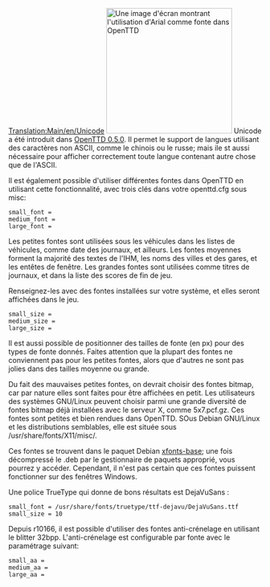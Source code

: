 [[Translation:Main/en/Unicode]]
[[File:en/Arialunicode.png|thumb|right|250px|Une image d'écran montrant l'utilisation d'Arial comme fonte dans OpenTTD]]
Unicode a été introduit dans [[Main/fr/OpenTTD 0.5.0|OpenTTD 0.5.0]]. Il permet le support de langues utilisant des caractères non ASCII, comme le chinois ou le russe; mais ile st aussi nécessaire pour afficher correctement toute langue contenant autre chose que de l'ASCII.

Il est également possible d'utiliser différentes fontes dans OpenTTD en utilisant cette fonctionnalité, avec trois clés dans votre openttd.cfg sous misc:

<pre>small_font =
medium_font =
large_font =</pre>

Les petites fontes sont utilisées sous les véhicules dans les listes de véhicules, comme date des journaux, et ailleurs.
Les fontes moyennes forment la majorité des textes de l'IHM, les noms des villes et des gares, et les entêtes de fenêtre.
Les grandes fontes sont utilisées comme titres de journaux, et dans la liste des scores de fin de jeu.

Renseignez-les avec des fontes installées sur votre système, et elles seront affichées dans le jeu.

<pre>small_size =
medium_size =
large_size =</pre>

Il est aussi possible de positionner des tailles de fonte (en px) pour des types de fonte donnés.
Faites attention que la plupart des fontes ne conviennent pas pour les  petites fontes, alors que d'autres ne sont pas jolies dans des tailles moyenne ou grande.

Du fait des mauvaises petites fontes, on devrait choisir des fontes bitmap, car par nature elles sont faites pour être affichées en petit. Les utilisateurs des systèmes GNU/Linux peuvent choisir parmi une grande diversité de fontes bitmap déjà installées avec le serveur X, comme 5x7.pcf.gz. Ces fontes sont petites et bien rendues dans OpenTTD. SOus Debian GNU/Linux et les distributions semblables, elle est située sous <nowiki>/usr/share/fonts/X11/misc/</nowiki>.

Ces fontes se trouvent dans le paquet Debian [http://packages.debian.org/etch/xfonts-base xfonts-base]; une fois décompressé le .deb par le gestionnaire de paquets approprié, vous pourrez y accéder. Cependant, il n'est pas certain que ces fontes puissent fonctionner sur des fenêtres Windows.

Une police TrueType qui donne de bons résultats est DejaVuSans :
<pre>small_font = /usr/share/fonts/truetype/ttf-dejavu/DejaVuSans.ttf
small_size = 10</pre>

Depuis r10166, il est possible d'utiliser des fontes anti-crénelage en utilisant le blitter 32bpp. L'anti-crénelage est configurable par fonte avec le paramétrage suivant:

<pre>small_aa =
medium_aa =
large_aa =</pre>